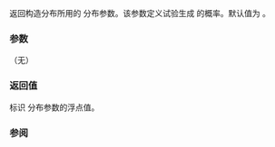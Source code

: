 {{cpp/numeric/random/geometric_distribution/title|p}}
{{cpp/numeric/random/geometric_distribution/navbar}}
{{ddcl | since=c++11 | 1=
double p() const;
}}

返回构造分布所用的 {{math|p}} 分布参数。该参数定义试验生成 {{c|true}} 的概率。默认值为 {{c|0.5}} 。

===参数===
（无）

===返回值===
标识 {{math|p}} 分布参数的浮点值。

===参阅===
{{dsc begin}}
{{dsc inc | cpp/numeric/random/distribution/dsc param | geometric_distribution}}
{{dsc end}}

{{langlinks|de|en|es|fr|it|ja|pt|ru}}